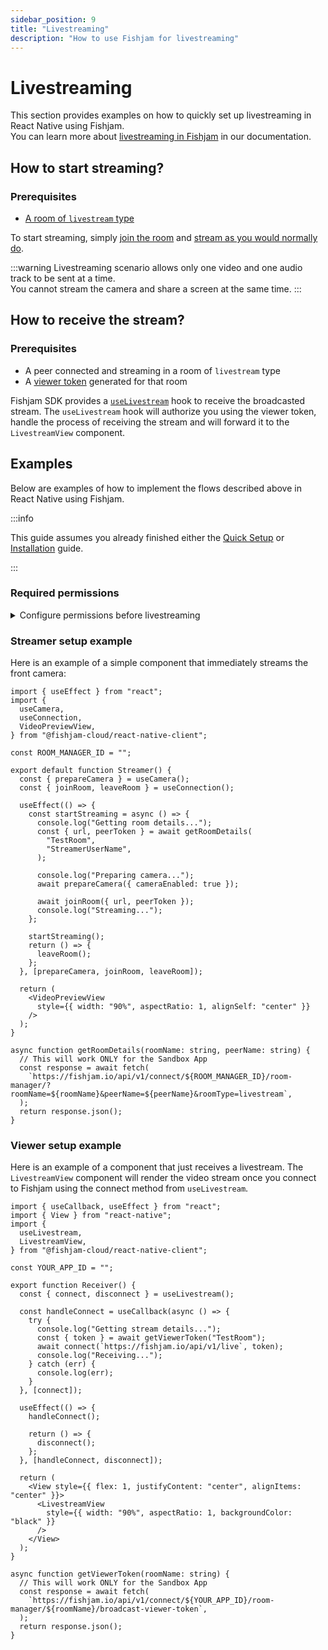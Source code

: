 ```yaml
---
sidebar_position: 9
title: "Livestreaming"
description: "How to use Fishjam for livestreaming"
---
```



# Livestreaming

This section provides examples on how to quickly set up livestreaming in React Native using Fishjam.  
You can learn more about [livestreaming in Fishjam](/livestreaming) in our documentation.

## How to start streaming?

### Prerequisites

- [A room of `livestream` type](/livestreaming)

To start streaming, simply [join the room](/react-native/connecting) and [stream as you would normally do](/react-native/start-streaming).

:::warning
Livestreaming scenario allows only one video and one audio track to be sent at a time.  
You cannot stream the camera and share a screen at the same time.
:::

## How to receive the stream?

### Prerequisites

- A peer connected and streaming in a room of `livestream` type
- A [viewer token](/livestreaming) generated for that room

Fishjam SDK provides a [`useLivestream`](/api/mobile/functions/useLivestream) hook to receive the broadcasted stream.
The `useLivestream` hook will authorize you using the viewer token, handle the process of receiving the stream and will forward it to the `LivestreamView` component.

## Examples

Below are examples of how to implement the flows described above in React Native using Fishjam.

:::info

This guide assumes you already finished either the [Quick Setup](/react-native/quick-setup) or [Installation](/react-native/installation) guide.

:::

### Required permissions

<details>
<summary>Configure permissions before livestreaming</summary>

<ConfigurePermissions />

</details>

### Streamer setup example

Here is an example of a simple component that immediately streams the front camera:

```tsx
import { useEffect } from "react";
import {
  useCamera,
  useConnection,
  VideoPreviewView,
} from "@fishjam-cloud/react-native-client";

const ROOM_MANAGER_ID = "";

export default function Streamer() {
  const { prepareCamera } = useCamera();
  const { joinRoom, leaveRoom } = useConnection();

  useEffect(() => {
    const startStreaming = async () => {
      console.log("Getting room details...");
      const { url, peerToken } = await getRoomDetails(
        "TestRoom",
        "StreamerUserName",
      );

      console.log("Preparing camera...");
      await prepareCamera({ cameraEnabled: true });

      await joinRoom({ url, peerToken });
      console.log("Streaming...");
    };

    startStreaming();
    return () => {
      leaveRoom();
    };
  }, [prepareCamera, joinRoom, leaveRoom]);

  return (
    <VideoPreviewView
      style={{ width: "90%", aspectRatio: 1, alignSelf: "center" }}
    />
  );
}

async function getRoomDetails(roomName: string, peerName: string) {
  // This will work ONLY for the Sandbox App
  const response = await fetch(
    `https://fishjam.io/api/v1/connect/${ROOM_MANAGER_ID}/room-manager/?roomName=${roomName}&peerName=${peerName}&roomType=livestream`,
  );
  return response.json();
}
```

### Viewer setup example

Here is an example of a component that just receives a livestream.
The `LivestreamView` component will render the video stream once you connect to Fishjam using the connect method from `useLivestream`.

```tsx
import { useCallback, useEffect } from "react";
import { View } from "react-native";
import {
  useLivestream,
  LivestreamView,
} from "@fishjam-cloud/react-native-client";

const YOUR_APP_ID = "";

export function Receiver() {
  const { connect, disconnect } = useLivestream();

  const handleConnect = useCallback(async () => {
    try {
      console.log("Getting stream details...");
      const { token } = await getViewerToken("TestRoom");
      await connect(`https://fishjam.io/api/v1/live`, token);
      console.log("Receiving...");
    } catch (err) {
      console.log(err);
    }
  }, [connect]);

  useEffect(() => {
    handleConnect();

    return () => {
      disconnect();
    };
  }, [handleConnect, disconnect]);

  return (
    <View style={{ flex: 1, justifyContent: "center", alignItems: "center" }}>
      <LivestreamView
        style={{ width: "90%", aspectRatio: 1, backgroundColor: "black" }}
      />
    </View>
  );
}

async function getViewerToken(roomName: string) {
  // This will work ONLY for the Sandbox App
  const response = await fetch(
    `https://fishjam.io/api/v1/connect/${YOUR_APP_ID}/room-manager/${roomName}/broadcast-viewer-token`,
  );
  return response.json();
}
```
